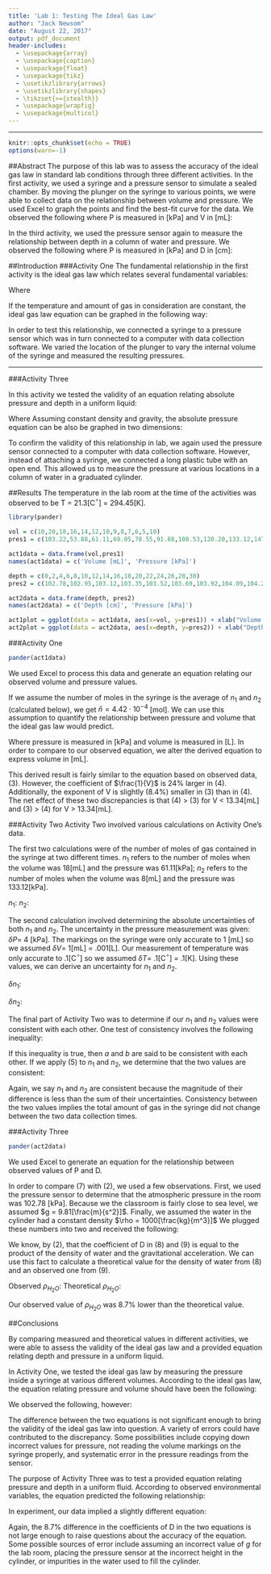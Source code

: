 ```yaml
---
title: 'Lab 1: Testing The Ideal Gas Law'
author: "Jack Newsom"
date: "August 22, 2017"
output: pdf_document
header-includes:
  - \usepackage{array}
  - \usepackage{caption}
  - \usepackage{float}
  - \usepackage{tikz}
  - \usetikzlibrary{arrows}
  - \usetikzlibrary{shapes}
  - \tikzset{>={stealth}}
  - \usepackage{wrapfig}
  - \usepackage{multicol}
---
```

***

```r
knitr::opts_chunk$set(echo = TRUE)
options(warn=-1)
```

\newenvironment{conditions}
  {\par\vspace{\abovedisplayskip}\noindent\begin{tabular}{>{$}l<{$} @{${}\sim{}$} l}}
  {\end{tabular}\par\vspace{\belowdisplayskip}}

##Abstract
The purpose of this lab was to assess the accuracy of the ideal gas law in standard lab conditions through three different activities. In the first activity, we used a syringe and a pressure sensor to simulate a sealed chamber. By moving the plunger on the syringe to various points, we were able to collect data on the relationship between volume and pressure. We used Excel to graph the points and find the best-fit curve for the data. We observed the following where P is measured in [kPa] and V in [mL]:

\begin{center}
$P = 868.77[kPa \cdot mL] \cdot V^{-.916}$
\end{center}

In the third activity, we used the pressure sensor again to measure the relationship between depth in a column of water and pressure. We observed the following where P is measured in [kPa] and D in [cm]:

\begin{center}
$P = 0.0896D + 102.8$
\end{center}

##Introduction
###Activity One
The fundamental relationship in the first activity is the ideal gas law which relates several fundamental variables:

\begin{equation}
PV = nRT
\end{equation}

Where
\begin{conditions}
P & pressure \\
V & volume \\
n & moles of gas \\
R & universal gas constant \\
T & temperature of gas \\
\end{conditions}

\newpage

If the temperature and amount of gas in consideration are constant, the ideal gas law equation can be graphed in the following way:

\begin{figure}[H]
```r
library(ggplot2)
eq = function(v){1/v}

ggplot(data.frame(x=c(5, 20)), aes(x=x)) + stat_function(fun=eq, geom="line") + xlab("Volume") + ylab("Pressure") + theme(axis.text=element_blank(), axis.ticks=element_blank())
```
  \caption{Volume vs Pressure According to Ideal Gas Law}
  \label{fig:1}
\end{figure}


In order to test this relationship, we connected a syringe to a pressure sensor which was in turn connected to a computer with data collection software. We varied the location of the plunger to vary the internal volume of the syringe and measured the resulting pressures.

***

###Activity Three

In this activity we tested the validity of an equation relating absolute pressure and depth in a uniform liquid:

\begin{equation}
P = P_0 + \rho gd
\end{equation}

Where
\begin{conditions}
P & absolute pressure \\
P_0 & atmospheric pressure \\
\rho & density of fluid \\
d & depth below surface
\end{conditions}

Assuming constant density and gravity, the absolute pressure equation can be also be graphed in two dimensions:
\vspace{-.15in}
\begin{figure}[H]
```r

eq = function(d){d+4}

ggplot(data.frame(x=c(1, 10)), aes(x=x)) + stat_function(fun=eq, geom="line") + xlab("Depth") + ylab("Pressure") + theme(axis.text=element_blank(), axis.ticks=element_blank())
```
  \caption{Depth vs Pressure According to Absolute Pressure Equation}
  \label{fig:2}
\end{figure}

To confirm the validity of this relationship in lab, we again used the pressure sensor connected to a computer with data collection software. However, instead of attaching a syringe, we connected a long plastic tube with an open end. This allowed us to measure the pressure at various locations in a column of water in a graduated cylinder.

##Results
The temperature in the lab room at the time of the activities was observed to be T = 21.3[C$^\circ$] = 294.45[K].
```r
library(pander)

vol = c(10,20,18,16,14,12,10,9,8,7,6,5,10)
pres1 = c(103.22,53.88,61.11,69.05,78.55,91.88,108.53,120.20,133.12,147.26,167.69,190.48,101.51)

act1data = data.frame(vol,pres1)
names(act1data) = c('Volume [mL]', 'Pressure [kPa]')

depth = c(0,2,4,6,8,10,12,14,16,18,20,22,24,26,28,30)
pres2 = c(102.78,102.95,103.12,103.35,103.52,103.69,103.92,104.09,104.26,104.43,104.65,104.77,104.88,105.16,105.28,105.45)

act2data = data.frame(depth, pres2)
names(act2data) = c('Depth [cm]', 'Pressure [kPa]')

act1plot = ggplot(data = act1data, aes(x=vol, y=pres1)) + xlab("Volume [mL]") + ylab("Pressure [kPa]")+ geom_point() + geom_smooth() + annotate(geom="text", label="P==868.77*V^{-0.916}", parse=TRUE, x=12, y=130)
act2plot = ggplot(data = act2data, aes(x=depth, y=pres2)) + xlab("Depth [cm]") + ylab("Pressure [kPa]") + geom_point() + geom_smooth() + annotate(geom="text", label="P==0.0896*D + 102.8", parse=TRUE, x=20, y=103.5)
```
###Activity One
\begin{figure}[H]
```r
act1plot
```
  \caption{Volume vs Pressure According to Experimental Data}
  \label{fig:3}
\end{figure}
```r
pander(act1data)
```

We used Excel to process this data and generate an equation relating our observed volume and pressure values.

\begin{center}
  \begin{equation}
    P = 868.77 [kPa \cdot mL] \cdot V ^{-0.916}
  \end{equation}
\end{center}

If we assume the number of moles in the syringe is the average of $n_1$ and $n_2$ (calculated below), we get $\bar n = 4.42 \cdot 10^{-4}$ [mol]. We can use this assumption to quantify the relationship between pressure and volume that the ideal gas law would predict.

\begin{center}
  $P = \frac{nRT}{V}$
  
  $P = \frac{4.42 \cdot 10^{-4} \cdot 8.314 \cdot 294.45}{V}$
  
  $P = \frac{1.08[kPa \cdot L]}{V}$
\end{center}

Where pressure is measured in [kPa] and volume is measured in [L]. In order to compare to our observed equation, we alter the derived equation to express volume in [mL].

\begin{center}
  \begin{equation}
    P = \frac{1080[kPa \cdot mL]}{V}
  \end{equation}
\end{center}

This derived result is fairly similar to the equation based on observed data, (3). However, the coefficient of $\frac{1}{V}$ is 24$\%$ larger in (4). Additionally, the exponent of V is slightly (8.4$\%$) smaller in (3) than in (4). The net effect of these two discrepancies is that (4) > (3) for V < 13.34[mL] and (3) > (4) for V > 13.34[mL].

###Activity Two
Activity Two involved various calculations on Activity One's data.

The first two calculations were of the number of moles of gas contained in the syringe at two different times. $n_1$ refers to the number of moles when the volume was 18[mL] and the pressure was 61.11[kPa]; $n_2$ refers to the number of moles when the volume was 8[mL] and the pressure was 133.12[kPa].


\begin{center}
  $P \cdot V = n \cdot R \cdot T$
    
  \begin{equation}
    n = \frac{P \cdot V}{R \cdot T}
  \end{equation}
\end{center}

$n_1$:
\begin{center}
  
  $$
    n_1 = \frac{61.11 [kPa] \cdot .018 [L]}{8.314[\frac{L \cdot kPa}{Kmol}] \cdot 294.45 [K]}
  $$
  
    $n_1 = 4.49 \cdot 10^{-4}$[mol]
\end{center}

$n_2$:
\begin{center}
  $$
    n_2 = \frac{133.120 [kPa] \cdot .008 [L]}{8.314[\frac{L \cdot kPa}{Kmol}] \cdot 294.45 [K]}
  $$
    $n_2 = 4.35 \cdot 10^{-4}$[mol]
\end{center}

The second calculation involved determining the absolute uncertainties of both $n_1$ and $n_2$. The uncertainty in the pressure measurement was given: $\delta P =$ 4 [kPa]. The markings on the syringe were only accurate to 1 [mL] so we assumed $\delta V =$ 1[mL] = .001[L]. Our measurement of temperature was only accurate to .1[C$^\circ$] so we assumed $\delta T =$ .1[C$^\circ$] = .1[K]. Using these values, we can derive an uncertainty for $n_1$ and $n_2$.

\begin{center}
  \begin{equation}
    \delta n = n(\frac{\delta P}{P} + \frac{\delta V}{V} + \frac{\delta T}{T})
  \end{equation}
\end{center}

$\delta n_1$:

\begin{center}
  $$
    \delta n_1 = 4.49 \cdot 10^{-4}( \frac{4}{61.11} +  \frac{.001}{.018} +  \frac{.1}{294.45})
  $$

  $\delta n_1= 5.5 \cdot 10^{-5}$ [mol]
\end{center}

$\delta n_2$:

\begin{center}
  
  $$
    \delta n_2 = 4.35 \cdot 10^{-4}(  \frac{4}{133.120} +  \frac{.001}{.008} +  \frac{.1}{294.45})
  $$
  
  $\delta n_2 = 6.8 \cdot 10^{-5}$ [mol]
\end{center}

The final part of Activity Two was to determine if our $n_1$ and $n_2$ values were consistent with each other. One test of consistency involves the following inequality:

\begin{center}
  \begin{equation}
    |a-b|<\delta a + \delta b
  \end{equation}
\end{center}

If this inequality is true, then $a$ and $b$ are said to be consistent with each other. If we apply (5) to $n_1$ and $n_2$, we determine that the two values are consistent:

\begin{center}
  $|n_1 - n_2| < \delta n_1 + \delta n_2$
  
  $|(4.49 - 4.35) \cdot 10^{-4}| < (5.5 + 6.8) \cdot 10^{-5}$
  
  $1.4 \cdot 10^{-5} < 1.23 \cdot 10^{-4}$
\end{center}

Again, we say $n_1$ and $n_2$ are consistent because the magnitude of their difference is less than the sum of their uncertainties. Consistency between the two values implies the total amount of gas in the syringe did not change between the two data collection times.

###Activity Three
\begin{figure}[H]
```r
act2plot
```
  \caption{Depth vs Pressure According to Experimental Data}
  \label{fig:4}
\end{figure}

```r
pander(act2data)
```

We used Excel to generate an equation for the relationship between observed values of P and D.

\begin{center}
  \begin{equation}
    \Delta P = 0.0896[\frac{kPa}{cm}] D 
  \end{equation}
\end{center}

In order to compare (7) with (2), we used a few observations. First, we used the pressure sensor to determine that the atmospheric pressure in the room was 102.78 [kPa]. Because we the classroom is fairly close to sea level, we assumed $g = 9.81[\frac{m}{s^2}]$. Finally, we assumed the water in the cylinder had a constant density $\rho = 1000[\frac{kg}{m^3}]$ We plugged these numbers into two and received the following:

\begin{center}
  \begin{equation}
    \Delta P = 0.0981[\frac{kPa}{cm}] D
  \end{equation}
\end{center}

We know, by (2), that the coefficient of D in (8) and (9) is equal to the product of the density of water and the gravitational acceleration. We can use this fact to calculate a theoretical value for the density of water from (8) and an observed one from (9).

Observed $\rho_{H_2 O}$:
\begin{center}
  $\rho_{H_2 O} = \frac{0.0896}{g} \cdot 10^5 [\frac{kg}{m^3}]$
  
  $\rho_{H_2 O} = 913\frac{kg}{m^3}$
\end{center}

Theoretical $\rho_{H_2 O}$:
\begin{center}
  $\rho_{H_2 O} = \frac{0.0981}{g} \cdot 10^5 [\frac{kg}{m^3}]$
  
  $\rho_{H_2 O} = 1000 [\frac{kg}{m^3}]$
\end{center}

Our observed value of $\rho_{H_2 O}$ was 8.7$\%$ lower than the theoretical value.

##Conclusions

By comparing measured and theoretical values in different activities, we were able to assess the validity of the ideal gas law and a provided equation relating depth and pressure in a uniform liquid.

In Activity One, we tested the ideal gas law by measuring the pressure inside a syringe at various different volumes. According to the ideal gas law, the equation relating pressure and volume should have been the following:

\begin{center}
  $P= \frac{1080[kPa \cdot mL]}{V}$
\end{center}

We observed the following, however:

\begin{center}
  $P = \frac{868.77[kPa \cdot mL]}{V^{0.916}}$
\end{center}

The difference between the two equations is not significant enough to bring the validity of the ideal gas law into question. A variety of errors could have contributed to the discrepancy. Some possibilities include copying down incorrect values for pressure, not reading the volume markings on the syringe properly, and systematic error in the pressure readings from the sensor.


The purpose of Activity Three was to test a provided equation relating pressure and depth in a uniform fluid. According to observed environmental variables, the equation predicted the following relationship:

\begin{center}
  $\Delta P = 0.0981[\frac{kPa}{cm}]D$
\end{center}

In experiment, our data implied a slightly different equation:

\begin{center}
  $\Delta P = 0.0896[\frac{kPa}{cm}]D$
\end{center}

Again, the 8.7$\%$ difference in the coefficients of D in the two equations is not large enough to raise questions about the accuracy of the equation. Some possible sources of error include assuming an incorrect value of $g$ for the lab room, placing the pressure sensor at the incorrect height in the cylinder, or impurities in the water used to fill the cylinder.
